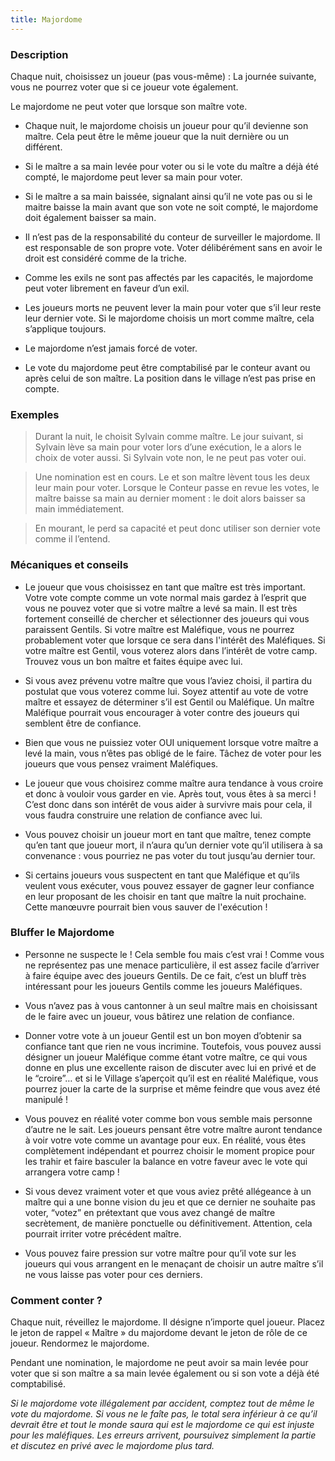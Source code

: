 ```yaml
---
title: Majordome
---
```



<Role MAJORDOME header />

### Description

Chaque nuit, choisissez un joueur (pas vous-même) : La journée suivante, vous ne pourrez voter que si ce joueur vote également.

Le majordome ne peut voter que lorsque son maître vote.

-	Chaque nuit, le majordome choisis un joueur pour qu’il devienne son maître. Cela peut être le même joueur que la nuit dernière ou un différent.

-	Si le maître a sa main levée pour voter ou si le vote du maître a déjà été compté, le majordome peut lever sa main pour voter.

-	Si le maître a sa main baissée, signalant ainsi qu’il ne vote pas ou si le maitre baisse la main avant que son vote ne soit compté, le majordome doit également baisser sa main.

-	Il n’est pas de la responsabilité du conteur de surveiller le majordome. Il est responsable de son propre vote. Voter délibérément sans en avoir le droit est considéré comme de la triche.

-	Comme les exils ne sont pas affectés par les capacités, le majordome peut voter librement en faveur d’un exil.

-	Les joueurs morts ne peuvent lever la main pour voter que s’il leur reste leur dernier vote. Si le majordome choisis un mort comme maître, cela s’applique toujours.

-	Le majordome n’est jamais forcé de voter.

-	Le vote du majordome peut être comptabilisé par le conteur avant ou après celui de son maître. La position dans le village n’est pas prise en compte.

### Exemples

> Durant la nuit, le <Role MAJORDOME /> choisit Sylvain comme maître. Le jour suivant, si Sylvain lève sa main pour voter lors d’une exécution, le <Role MAJORDOME /> a alors le choix de voter aussi. Si Sylvain vote non, le <Role MAJORDOME /> ne peut pas voter oui.

> Une nomination est en cours. Le <Role MAJORDOME /> et son maître lèvent tous les deux leur main pour voter. Lorsque le Conteur passe en revue les votes, le maître baisse sa main au dernier moment : le <Role MAJORDOME /> doit alors baisser sa main immédiatement.

> En mourant, le <Role MAJORDOME /> perd sa capacité et peut donc utiliser son dernier vote comme il l’entend.

### Mécaniques et conseils

- Le joueur que vous choisissez en tant que maître est très important. Votre vote compte comme un vote normal mais gardez à l’esprit que vous ne pouvez voter que si votre maître a levé sa main. Il est très fortement conseillé de chercher et sélectionner des joueurs qui vous paraissent Gentils. Si votre maître est Maléfique, vous ne pourrez probablement voter que lorsque ce sera dans l'intérêt des Maléfiques.  Si votre maître est Gentil, vous voterez alors dans l’intérêt de votre camp. Trouvez vous un bon maître et faites équipe avec lui.

- Si vous avez prévenu votre maître que vous l’aviez choisi, il partira du postulat que vous voterez comme lui. Soyez attentif au vote de votre maître et essayez de déterminer s’il est Gentil ou Maléfique. Un maître Maléfique pourrait vous encourager à voter contre des joueurs qui semblent être de confiance.

- Bien que vous ne puissiez voter OUI uniquement lorsque votre maître a levé la main, vous n’êtes pas obligé de le faire. Tâchez de voter pour les joueurs que vous pensez vraiment Maléfiques.

- Le joueur que vous choisirez comme maître aura tendance à vous croire et donc à vouloir vous garder en vie. Après tout, vous êtes à sa merci ! C’est donc dans son intérêt de vous aider à survivre mais pour cela, il vous faudra construire une relation de confiance avec lui.

- Vous pouvez choisir un joueur mort en tant que maître, tenez compte qu’en tant que joueur mort, il n’aura qu’un dernier vote qu’il utilisera à sa convenance : vous pourriez ne pas voter du tout jusqu’au dernier tour.

- Si certains joueurs vous suspectent en tant que Maléfique et qu’ils veulent vous exécuter, vous pouvez essayer de gagner leur confiance en leur proposant de les choisir en tant que maître la nuit prochaine. Cette manœuvre pourrait bien vous sauver de l'exécution !

### Bluffer le Majordome

- Personne ne suspecte le <Role MAJORDOME /> ! Cela semble fou mais c’est vrai ! Comme vous ne représentez pas une menace particulière, il est assez facile d’arriver à faire équipe avec des joueurs Gentils. De ce fait, c’est un bluff très intéressant pour les joueurs Gentils comme les joueurs Maléfiques.

- Vous n’avez pas à vous cantonner à un seul maître mais en choisissant de le faire avec un joueur, vous bâtirez une relation de confiance.

- Donner votre vote à un joueur Gentil est un bon moyen d’obtenir sa confiance tant que rien ne vous incrimine. Toutefois, vous pouvez aussi désigner un joueur Maléfique comme étant votre maître, ce qui vous donne en plus une excellente raison de discuter avec lui en privé et de le “croire”… et si le Village s’aperçoit qu’il est en réalité Maléfique, vous pourrez jouer la carte de la surprise et même feindre que vous avez été manipulé !

- Vous pouvez en réalité voter comme bon vous semble mais personne d’autre ne le sait. Les joueurs pensant être votre maître auront tendance à voir votre vote comme un avantage pour eux. En réalité, vous êtes complètement indépendant et pourrez choisir le moment propice pour les trahir et faire basculer la balance en votre faveur avec le vote qui arrangera votre camp !

- Si vous devez vraiment voter et que vous aviez prêté allégeance à un maître qui a une bonne vision du jeu et que ce dernier ne souhaite pas voter, “votez” en prétextant que vous avez changé de maître secrètement, de manière ponctuelle ou définitivement. Attention, cela pourrait irriter votre précédent maître.

- Vous pouvez faire pression sur votre maître pour qu’il vote sur les joueurs qui vous arrangent en le menaçant de choisir un autre maître s’il ne vous laisse pas voter pour ces derniers.

### Comment conter ?

Chaque nuit, réveillez le majordome. Il désigne n’importe quel joueur. Placez le jeton de rappel « Maître » du majordome devant le jeton de rôle de ce joueur. Rendormez le majordome.

Pendant une nomination, le majordome ne peut avoir sa main levée pour voter que si son maître a sa main levée également ou si son vote a déjà été comptabilisé.

_Si le majordome vote illégalement par accident, comptez tout de même le vote du majordome. Si vous ne le faîte pas, le total sera inférieur à ce qu’il devrait être et tout le monde saura qui est le majordome ce qui est injuste pour les maléfiques. Les erreurs arrivent, poursuivez simplement la partie et discutez en privé avec le majordome plus tard._

